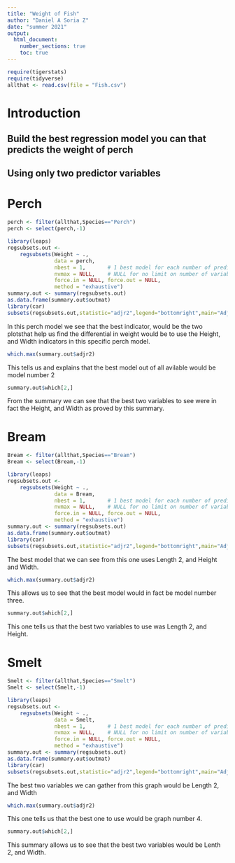 ```yaml
---
title: "Weight of Fish"
author: "Daniel A Soria Z"
date: "summer 2021"
output: 
  html_document:
    number_sections: true
    toc: true
---
```



```r
require(tigerstats)
require(tidyverse)
allthat <- read.csv(file = "Fish.csv")
```

# Introduction

<!--In this section you explain what you are trying to show.  Where did the data come from?  What is the research or other question you are trying to answer?!-->

## Build the best regression model you can that predicts the weight of perch
## Using only two predictor variables  


# Perch 

```r
perch <- filter(allthat,Species=="Perch")
perch <- select(perch,-1)
```


```r
library(leaps)
regsubsets.out <-
    regsubsets(Weight ~ .,
               data = perch,
               nbest = 1,       # 1 best model for each number of predictors
               nvmax = NULL,    # NULL for no limit on number of variables
               force.in = NULL, force.out = NULL,
               method = "exhaustive")
summary.out <- summary(regsubsets.out)
as.data.frame(summary.out$outmat)
library(car)
subsets(regsubsets.out,statistic="adjr2",legend="bottomright",main="Adjusted R^2")
```

In this perch model we see that the best indicator, would be the two plotsthat help us find the differential in weight would be to use the Height, and Width indicators in this specific perch model.

```r
which.max(summary.out$adjr2)
```

This tells us and explains that the best model out of all avilable would be model number 2

```r
summary.out$which[2,]
```

From the summary we can see that the best two variables to see were in fact the Height, and Width as proved by this summary.




# Bream 

```r
Bream <- filter(allthat,Species=="Bream")
Bream <- select(Bream,-1)
```


```r
library(leaps)
regsubsets.out <-
    regsubsets(Weight ~ .,
               data = Bream,
               nbest = 1,       # 1 best model for each number of predictors
               nvmax = NULL,    # NULL for no limit on number of variables
               force.in = NULL, force.out = NULL,
               method = "exhaustive")
summary.out <- summary(regsubsets.out)
as.data.frame(summary.out$outmat)
library(car)
subsets(regsubsets.out,statistic="adjr2",legend="bottomright",main="Adjusted R^2")
```

The best model that we can see from this one uses Length 2, and Height and Width.

```r
which.max(summary.out$adjr2)
```

This allows us to see that the best model would in fact be model number three.

```r
summary.out$which[2,]
```

This one tells us that the best two variables to use was Length 2, and Height.

# Smelt 

```r
Smelt <- filter(allthat,Species=="Smelt")
Smelt <- select(Smelt,-1)
```

```r
library(leaps)
regsubsets.out <-
    regsubsets(Weight ~ .,
               data = Smelt,
               nbest = 1,       # 1 best model for each number of predictors
               nvmax = NULL,    # NULL for no limit on number of variables
               force.in = NULL, force.out = NULL,
               method = "exhaustive")
summary.out <- summary(regsubsets.out)
as.data.frame(summary.out$outmat)
library(car)
subsets(regsubsets.out,statistic="adjr2",legend="bottomright",main="Adjusted R^2")
```

The best two variables we can gather from this graph would be Length 2, and Width


```r
which.max(summary.out$adjr2)
```

This one tells us that the best one to use would be graph number 4.

```r
summary.out$which[2,]
```

This summary allows us to see that the best two variables would be Lenth 2, and Width.


